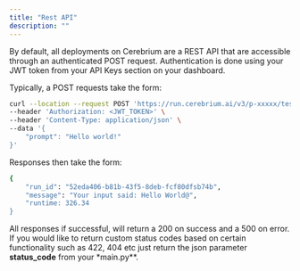```yaml
---
title: "Rest API"
description: ""
---
```


By default, all deployments on Cerebrium are a REST API that are accessible through an authenticated POST request. Authentication is done using your JWT token from
your API Keys section on your dashboard.

Typically, a POST requests take the form:

```bash
curl --location --request POST 'https://run.cerebrium.ai/v3/p-xxxxx/test-model/predict' \
--header 'Authorization: <JWT_TOKEN>' \
--header 'Content-Type: application/json' \
--data '{
    "prompt": "Hello world!"
}'
```

Responses then take the form:

```bash
{
    "run_id": "52eda406-b81b-43f5-8deb-fcf80dfsb74b",
    "message": "Your input said: Hello World@",
    "runtime: 326.34
}
```

All responses if successful, will return a 200 on success and a 500 on error. If you would like to return custom status codes based on certain functionality
such as 422, 404 etc just return the json parameter **status_code** from your \*main.py\*\*.
